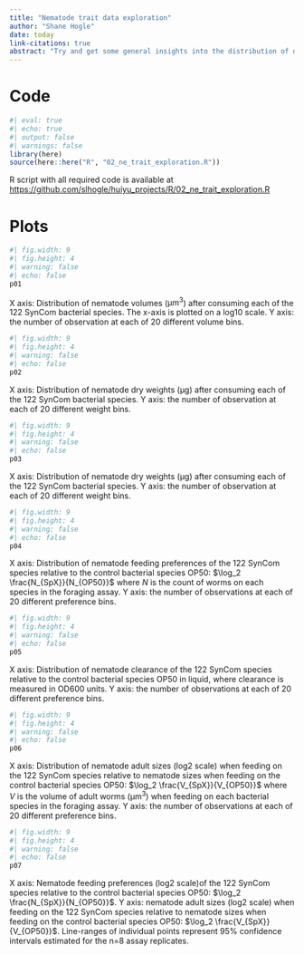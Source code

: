 ```yaml
---
title: "Nematode trait data exploration"
author: "Shane Hogle"
date: today
link-citations: true
abstract: "Try and get some general insights into the distribution of different nematode traits"
---
```


# Code

```r
#| eval: true
#| echo: true
#| output: false
#| warnings: false
library(here)
source(here::here("R", "02_ne_trait_exploration.R"))
```

R script with all required code is available at <https://github.com/slhogle/huiyu_projects/R/02_ne_trait_exploration.R>

# Plots

::: {#fig-01}
```r
#| fig.width: 9
#| fig.height: 4
#| warning: false
#| echo: false
p01
```
X axis: Distribution of nematode volumes ($\mathrm{μm^3}$) after consuming each of the 122 SynCom bacterial species. The x-axis is plotted on a log10 scale. Y axis: the number of observation at each of 20 different volume bins.
:::


::: {#fig-02}
```r
#| fig.width: 9
#| fig.height: 4
#| warning: false
#| echo: false
p02
```
X axis: Distribution of nematode dry weights (μg) after consuming each of the 122 SynCom bacterial species. Y axis: the number of observation at each of 20 different weight bins.
:::

::: {#fig-03}
```r
#| fig.width: 9
#| fig.height: 4
#| warning: false
#| echo: false
p03
```
X axis: Distribution of nematode dry weights (μg) after consuming each of the 122 SynCom bacterial species. Y axis: the number of observation at each of 20 different weight bins.
:::

::: {#fig-04}
```r
#| fig.width: 9
#| fig.height: 4
#| warning: false
#| echo: false
p04
```
X axis: Distribution of nematode feeding preferences of the 122 SynCom species relative to the control bacterial species OP50: $\log_2 \frac{N_{SpX}}{N_{OP50}}$ where $N$ is the count of worms on each species in the foraging assay. Y axis: the number of observations at each of 20 different preference bins.
:::

::: {#fig-05}
```r
#| fig.width: 9
#| fig.height: 4
#| warning: false
#| echo: false
p05
```
X axis: Distribution of nematode clearance of the 122 SynCom species relative to the control bacterial species OP50 in liquid, where clearance is measured in OD600 units. Y axis: the number of observations at each of 20 different preference bins.
:::

::: {#fig-06}
```r
#| fig.width: 9
#| fig.height: 4
#| warning: false
#| echo: false
p06
```
X axis: Distribution of nematode adult sizes (log2 scale) when feeding on the 122 SynCom species relative to nematode sizes when feeding on the control bacterial species OP50: $\log_2 \frac{V_{SpX}}{V_{OP50}}$ where $V$ is the volume of adult worms ($\mathrm{μm^3}$) when feeding on each bacterial species in the foraging assay. Y axis: the number of observations at each of 20 different preference bins.
:::

::: {#fig-07}
```r
#| fig.width: 9
#| fig.height: 4
#| warning: false
#| echo: false
p07
```
X axis: Nematode feeding preferences (log2 scale)of the 122 SynCom species relative to the control bacterial species OP50: $\log_2 \frac{N_{SpX}}{N_{OP50}}$. Y axis: nematode adult sizes (log2 scale) when feeding on the 122 SynCom species relative to nematode sizes when feeding on the control bacterial species OP50: $\log_2 \frac{V_{SpX}}{V_{OP50}}$. Line-ranges of individual points represent 95% confidence intervals estimated for the n=8 assay replicates.
:::
